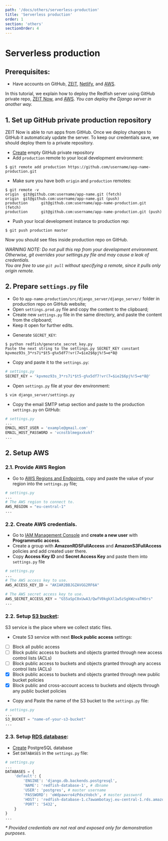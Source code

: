 ```yaml
---
path: '/docs/others/serverless-production'
title: 'Serverless production'
order: 1
section: 'others'
sectionOrder: 4
---
```


# Serverless production

## Prerequisites:

- Have accounts on GitHub, [ZEIT](https://zeit.co/), [Netlify](https://www.netlify.com/), and [AWS](https://aws.amazon.com/).

In this tutorial, we explain how to deploy the Redfish server using GitHub private repo, [ZEIT Now](https://zeit.co/), and [AWS](https://aws.amazon.com/). _You can deploy the Django server in another way._

## 1. Set up GitHub private production repository

ZEIT Now is able to run apps from GitHub. Once we deploy changes to GitHub it automaticaly update the server. To keep our credentials save, we should deploy them to a private repository.

- [Create](https://github.com/new) empty GitHub private repository
- Add `production` remote to your local development environment:

```shell
$ git remote add production https://github.com/username/app-name-production.git
```

- Make sure you have both `origin` and `production` remotes:

```shell
$ git remote -v
origin  git@github.com:username/app-name.git (fetch)
origin  git@github.com:username/app-name.git (push)
production      git@github.com:username/app-name-production.git (fetch)
production      git@github.com:username/app-name-production.git (push)
```

- Push your local development instance to production rep:

```shell
$ git push production master
```

Now you should see files inside production repo on GitHub.

_WARNING NOTE: Do not pull this rep from your development environment. Otherwise, git overrides your settings.py file and may cause a leak of credentials. \
You are free to use `git pull` without specifying a remote, since it pulls only origin remote._

## 2. Prepare `settings.py` file

- Go to `app-name-production/src/django_server/django_server/` folder in production repo on GitHub website;
- Open `settings.prod.py` file and copy the content to the clipboard;
- Create new `settings.py` file in the same directory, and paste the content from the clipboard;
- Keep it open for further edits.

* Generate `SECRET_KEY`:

```shell
$ python redfish/generate_secret_key.py
Paste the next string to the settings.py SECRET_KEY constant
kpvmoz93s_3*rs7i*$t5-g%x5df7!vr(7=$ie2$6pj%!5=e*8@
```

- Copy and paste it to the `settings.py`:

```python
# settings.py
SECRET_KEY = 'kpvmoz93s_3*rs7i*$t5-g%x5df7!vr(7=$ie2$6pj%!5=e*8@'
```

- Open `settings.py` file at your dev environment:

```shell
$ vim django_server/settings.py
```

- Copy the email SMTP setup section and paste to the production `settings.py` on GitHub:

```python
# settings.py
...
EMAIL_HOST_USER = 'example@gmail.com'
EMAIL_HOST_PASSWORD = 'vcnstblmegxxkvkf'
...
```

## 2. Setup AWS

### 2.1. Provide AWS Region

- Go to [AWS Regions and Endpoints](https://docs.aws.amazon.com/general/latest/gr/rande.html), copy and paste the value of your region into the `settings.py` file;

```python
# settings.py
...
# The AWS region to connect to.
AWS_REGION = "eu-central-1"
...
```

### 2.2. Create AWS credentials.

- Go to [IAM Management Console](https://console.aws.amazon.com/iam/home?#/users) and **create a new user** with **Programmatic access**.
- Create a group with **AmazonRDSFullAccess** and **AmazonS3FullAccess** policies and add created user there.
- Copy **Access Key ID** and **Secret Access Key** and paste them into `settings.py` file

```python
# settings.py
...
# The AWS access key to use.
AWS_ACCESS_KEY_ID = "AKIAR2BBJGZAVGG2RF6A"

# The AWS secret access key to use.
AWS_SECRET_ACCESS_KEY = "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"
...
```

### 2.2. Setup [S3 bucket](https://s3.console.aws.amazon.com/s3/):

S3 service is the place where we collect static files. <br/>

- Create S3 service with next **Block public access** settings:

* [ ] Block all public access
* [ ] Block public access to buckets and objects granted through new access control lists (ACLs)
* [ ] Block public access to buckets and objects granted through any access control lists (ACLs)
* [x] Block public access to buckets and objects granted through new public bucket policies
* [x] Block public and cross-account access to buckets and objects through any public bucket policies

- Copy and Paste the name of the S3 bucket to the `settings.py` file:

```python
# settings.py
...
S3_BUCKET = "name-of-your-s3-bucket"
...
```

### 2.3. Setup [RDS database](https://console.aws.amazon.com/rds/):

- [Create](https://console.aws.amazon.com/rds/home) PostgreSQL database
- Set `DATABASES` in the `settings.py` file:

```python
# settings.py
...
DATABASES = {
    'default': {
        'ENGINE': 'django.db.backends.postgresql',
        'NAME': 'redfish-database-1', # dbname
        'USER': 'postgres', # master username
        'PASSWORD': 'oWdpawvro4zPdxzVobch', # master password
        'HOST': 'redfish-database-1.c7awambotayj.eu-central-1.rds.amazonaws.com', # Endpoint
        'PORT': '5432',
    }
}
...
```

_\* Provided credentials are not real and exposed only for demonstration purposes._
